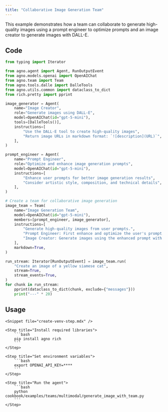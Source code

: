 ```yaml
---
title: "Collaborative Image Generation Team"
---
```


This example demonstrates how a team can collaborate to generate high-quality images using a prompt engineer to optimize prompts and an image creator to generate images with DALL-E.

## Code

```python cookbook/examples/teams/multimodal/generate_image_with_team.py
from typing import Iterator

from agno.agent import Agent, RunOutputEvent
from agno.models.openai import OpenAIChat
from agno.team import Team
from agno.tools.dalle import DalleTools
from agno.utils.common import dataclass_to_dict
from rich.pretty import pprint

image_generator = Agent(
    name="Image Creator",
    role="Generate images using DALL-E",
    model=OpenAIChat(id="gpt-5-mini"),
    tools=[DalleTools()],
    instructions=[
        "Use the DALL-E tool to create high-quality images",
        "Return image URLs in markdown format: `![description](URL)`",
    ],
)

prompt_engineer = Agent(
    name="Prompt Engineer",
    role="Optimize and enhance image generation prompts",
    model=OpenAIChat(id="gpt-5-mini"),
    instructions=[
        "Enhance user prompts for better image generation results",
        "Consider artistic style, composition, and technical details",
    ],
)

# Create a team for collaborative image generation
image_team = Team(
    name="Image Generation Team",
    model=OpenAIChat(id="gpt-5-mini"),
    members=[prompt_engineer, image_generator],
    instructions=[
        "Generate high-quality images from user prompts.",
        "Prompt Engineer: First enhance and optimize the user's prompt.",
        "Image Creator: Generate images using the enhanced prompt with DALL-E.",
    ],
    markdown=True,
)

run_stream: Iterator[RunOutputEvent] = image_team.run(
    "Create an image of a yellow siamese cat",
    stream=True,
    stream_events=True,
)
for chunk in run_stream:
    pprint(dataclass_to_dict(chunk, exclude={"messages"}))
    print("---" * 20)
```

## Usage

<Steps>

    <Snippet file="create-venv-step.mdx" />

    <Step title="Install required libraries">
        ```bash
        pip install agno rich
        ```
    </Step>

    <Step title="Set environment variables">
        ```bash
        export OPENAI_API_KEY=****
        ```
    </Step>

    <Step title="Run the agent">
        ```bash
        python cookbook/examples/teams/multimodal/generate_image_with_team.py
        ```
    </Step>

</Steps>